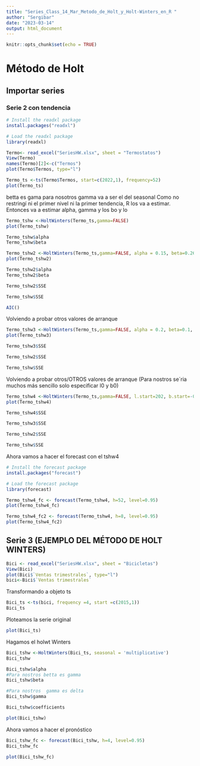 ```yaml
---
title: "Series_Class_14_Mar_Metodo_de_Holt_y_Holt-Winters_en_R "
author: "Sergibar"
date: "2023-03-14"
output: html_document
---
```


```r
knitr::opts_chunk$set(echo = TRUE)
```

# Método de Holt 

## Importar series

### Serie 2 con tendencia 

```r
# Install the readxl package
install.packages("readxl")

# Load the readxl package
library(readxl)

```


```r

Termo<- read_excel("SeriesHW.xlsx", sheet = "Termostatos")
View(Termo)
names(Termo)[2]<-c("Termos")
plot(Termo$Termos, type="l")
```


```r
Termo_ts <-ts(Termo$Termos, start=c(2022,1), frequency=52)
plot(Termo_ts)
```

betta es gama para nosotros
gamma va a ser el del seasonal
Como no restringí ni el primer nivel ni la primer tendencia, R los va a estimar. 
Entonces va a estimar
alpha, gamma y los bo y lo 

```r
Termo_tshw <-HoltWinters(Termo_ts,gamma=FALSE)
plot(Termo_tshw)
```


```r
Termo_tshw$alpha
Termo_tshw$beta
```


```r
Termo_tshw2 <-HoltWinters(Termo_ts,gamma=FALSE, alpha = 0.15, beta=0.26, l.start=228, b.start=0)
plot(Termo_tshw2)
```


```r
Termo_tshw2$alpha
Termo_tshw2$beta
```



```r
Termo_tshw2$SSE

Termo_tshw$SSE
```

```r
AIC()
```


Volviendo a probar otros valores de arranque 

```r
Termo_tshw3 <-HoltWinters(Termo_ts,gamma=FALSE, alpha = 0.2, beta=0.1, l.start=202, b.start=-0.26)
plot(Termo_tshw3)
```


```r
Termo_tshw3$SSE

Termo_tshw2$SSE

Termo_tshw$SSE
```



Volviendo a probar otros/OTROS valores de arranque (Para nostros se´ria muchos más sencillo solo especificar l0 y b0)

```r
Termo_tshw4 <-HoltWinters(Termo_ts,gamma=FALSE, l.start=202, b.start=-0.26)
plot(Termo_tshw4)
```

```r

Termo_tshw4$SSE

Termo_tshw3$SSE

Termo_tshw2$SSE

Termo_tshw$SSE
```

Ahora vamos a hacer el forecast con el tshw4

```r
# Install the forecast package
install.packages("forecast")

# Load the forecast package
library(forecast)

```



```r
Termo_tshw4_fc <- forecast(Termo_tshw4, h=52, level=0.95)
plot(Termo_tshw4_fc)
```

```r
Termo_tshw4_fc2 <- forecast(Termo_tshw4, h=8, level=0.95)
plot(Termo_tshw4_fc2)
```


## Serie 3 (EJEMPLO DEL MÉTODO DE HOLT WINTERS)

```r
Bici <- read_excel("SeriesHW.xlsx", sheet = "Bicicletas")
View(Bici)
plot(Bici$`Ventas trimestrales`, type="l")
bici<-Bici$`Ventas trimestrales`
```


Transformando a objeto ts 

```r
Bici_ts <-ts(bici, frequency =4, start =c(2015,1))
Bici_ts 

```

Ploteamos la serie original 

```r
plot(Bici_ts)
```

Hagamos el holwt Winters

```r
Bici_tshw <-HoltWinters(Bici_ts, seasonal = 'multiplicative')
Bici_tshw
```


```r

Bici_tshw$alpha
#Para nostros betta es gamma
Bici_tshw$beta

#Para nostros  gamma es delta 
Bici_tshw$gamma
```


```r
Bici_tshw$coefficients
```

```r
plot(Bici_tshw)
```



Ahora vamos a hacer el pronóstico

```r
Bici_tshw_fc <- forecast(Bici_tshw, h=4, level=0.95)
Bici_tshw_fc
```

```r
plot(Bici_tshw_fc)
```



